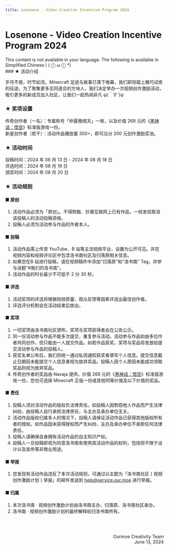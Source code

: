 ```yaml
---
title: Losenone - Video Creation Incentive Program 2024
---
```




# Losenone - Video Creation Incentive Program 2024

<Callout type="error" emoji="️🚫">
  This content is not available in your language. The following is available in Simplified Chinese.\
   ( ⓛ ω ⓛ &#42;)
</Callout>

<br />
### ★ 活动介绍

岁月不居，时节如流。Minecraft 足迹与故事已落下帷幕，我们即将踏上棘巧试炼的征途。为了聚集更多志同道合的方块人，我们决定举办一次视频创作激励活动，吸引更多的新成员加入社区，让我们一起热闹非凡 ψ(｀∇´)ψ

### ★ 奖项设置

传奇创作者（一名）：专属称号「仲夏晚晴天」一枚，以及价值 268 元的《[黑神话：悟空](https://store.steampowered.com/app/2358720/)》标准版游戏一份。\
新星创作者（若干）：活动作品播放量 300+，即可瓜分 200 元创作激励奖池。

### ★ 活动时间

投稿时间：2024 年 06 月 13 日 - 2024 年 08 月 18 日\
评选时间：2024 年 08 月 19 日\
颁奖时间：2024 年 08 月 20 日

### ★ 活动规则

#### ■ 原创
1. 活动作品必须为「原创」。不得照搬、抄袭互联网上已有作品，一经发现取消该投稿人的活动投稿资格。
2. 投稿人必须为活动参与作品的作者本人。

#### ■ 投稿
1. 活动作品需上传至 YouTube、B 站等主流视频平台，设置为公开可见。并在视频内容和视频评论区中包含洛书南社区及归落原相关信息。
2. 如果您在B 站进行投稿，请在视频稿件中添加"归落原"和"洛书南" Tag，并参与话题"#我们的洛书南"。
3. 活动作品的时长最少不可低于 2 分 30 秒。

#### ■ 评选
1. 活动奖项的评选将根据视频质量、观众反馈等因素评选出最佳创作者。
2. 评选评分机制会在活动结束后放出。

#### ■ 奖项
1. 一切奖项由洛书南社区颁布，奖项与奖项获得者会在公告公示。
2. 同一份活动参与作品不能多次提交，重复参与活动。活动参与作品如由多位作者共同创作，但只能由一人提交作品。如若作品获奖，奖项与奖品将发放给提交活动参与作品的投稿人。 
3. 获奖名单公布后，我们将统一通过私信通知获奖者填写个人信息。提交信息截止日期前未能提交个人信息者视为放弃奖品。投稿人因个人原因未能成功领取奖品则视为放弃奖品。
4. 传奇创作者的奖品由 Navaja 提供。价值 268 元的《[黑神话：悟空](https://store.steampowered.com/app/2358720/)》标准版游戏一份，您也可选择 Minecraft 正版一份或其他同等价值及以下价值的奖品。

#### ■ 责任
1. 投稿人须对活动作品的版权负法律责任。如投稿人因剽窃他人作品而产生法律纠纷，由投稿人自行承担法律责任，与主办及承办单位无关。
2. 活动作品版权归属多人的情况下，投稿人请保证活动作品已获得其他版权所有者的授权。如作品因未获得授权而产生纠纷，主办及承办单位不承担任何法律责任。
3. 投稿人请确保自身拥有活动作品的自主知识产权。 
4. 投稿人一旦投稿即视为同意洛书南有使用其活动作品的权利，包括但不限于设计以及宣传等非商业用途。

#### ■ 举报
1. 您发现有活动作品违反了本次活动规则，可通过以主题为「洛书南社区丨视频创作激励计划丨举报」的邮件发送到 help@service.our.moe 进行举报。

#### ■ 归属
1. 本次洛书南 · 视频创作激励计划由洛书南主办，归落原、洛书南社区承办。
2. 洛书南 · 视频创作激励计划的最终解释权归洛书南所有。

<br /><br /><p align="right">Ourmoe Creativity Team<br />June 13, 2024</p>
